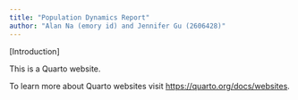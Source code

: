 ```yaml
---
title: "Population Dynamics Report"
author: "Alan Na (emory id) and Jennifer Gu (2606428)"
---
```


[Introduction]

This is a Quarto website.

To learn more about Quarto websites visit <https://quarto.org/docs/websites>.
